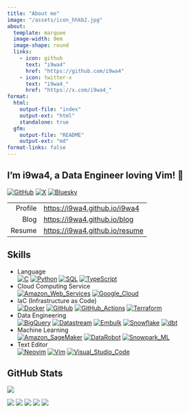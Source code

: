 ```yaml
---
title: "About me"
image: "/assets/icon_hhkb2.jpg"
about:
  template: marquee
  image-width: 9em
  image-shape: round
  links:
    - icon: github
      text: "i9wa4"
      href: "https://github.com/i9wa4"
    - icon: twitter-x
      text: "i9wa4_"
      href: "https://x.com/i9wa4_"
format:
  html:
    output-file: "index"
    output-ext: "html"
    standalone: true
  gfm:
    output-file: "README"
    output-ext: "md"
format-links: false
---
```


<!--
**i9wa4/i9wa4** is a ✨ _special_ ✨ repository because its `README.md` (this file) appears on your GitHub profile.

Here are some ideas to get you started:

- 🔭 I'm currently working on ...
- 🌱 I'm currently learning ...
- 👯 I'm looking to collaborate on ...
- 🤔 I'm looking for help with ...
- 💬 Ask me about ...
- 📫 How to reach me: ...
- 😄 Pronouns: ...
- ⚡ Fun fact: ...
-->

## I'm i9wa4, a Data Engineer loving Vim! 👋

[![GitHub](https://img.shields.io/badge/GitHub-181717.svg?logo=github&logoColor=white)](https://github.com/i9wa4)
[![X](https://img.shields.io/badge/X-000000.svg?logo=x&logoColor=white)](https://x.com/i9wa4_)
[![Bluesky](https://img.shields.io/badge/Bluesky-0285FF.svg?logo=bluesky&logoColor=white)](https://bsky.app/profile/i9wa4.bsky.social)

|         |                                  |
| ---:    | :---                             |
| Profile | <https://i9wa4.github.io/i9wa4>  |
| Blog    | <https://i9wa4.github.io/blog>   |
| Resume  | <https://i9wa4.github.io/resume> |

## Skills

<!-- https://github.com/tandpfun/skill-icons -->
<!-- https://tech-blog.s-yoshiki.com/entry/150/ -->
<!-- https://simpleicons.org/ -->

- Language<br>
    [![C](https://img.shields.io/badge/C-A8B9CC.svg?logo=c&logoColor=white)](https://shields.io/)
    [![Python](https://img.shields.io/badge/Python-3776AB.svg?logo=python&logoColor=white)](https://shields.io/)
    [![SQL](https://img.shields.io/badge/SQL-808080.svg?logoColor=white)](https://shields.io/)
    [![TypeScript](https://img.shields.io/badge/TypeScript-3178C6.svg?logo=typescript&logoColor=white)](https://shields.io/)
- Cloud Computing Service<br>
    [![Amazon_Web_Services](https://img.shields.io/badge/Amazon_Web_Services-232F3E.svg?logo=amazonwebservices&logoColor=white)](https://shields.io/)
    [![Google_Cloud](https://img.shields.io/badge/Google_Cloud-4285F4.svg?logo=googlecloud&logoColor=white)](https://shields.io/)
- IaC (Infrastructure as Code)<br>
    [![Docker](https://img.shields.io/badge/Docker-1488C6.svg?logo=docker&logoColor=white)](https://shields.io)
    [![GitHub](https://img.shields.io/badge/GitHub-181717.svg?logo=github&logoColor=white)](https://shields.io)
    [![GitHub_Actions](https://img.shields.io/badge/GitHub_Actions-2088FF.svg?logo=githubactions&logoColor=white)](https://shields.io)
    [![Terraform](https://img.shields.io/badge/Terraform-844FBA.svg?logo=terraform&logoColor=white)](https://shields.io)
- Data Engineering<br>
    [![BigQuery](https://img.shields.io/badge/BigQuery-669DF6.svg?logo=googlebigquery&logoColor=white)](https://shields.io)
    [![Datastream](https://img.shields.io/badge/Datastream-808080.svg?logoColor=white)](https://shields.io)
    [![Embulk](https://img.shields.io/badge/Embulk-EF4319.svg?logoColor=white)](https://shields.io)
    [![Snowflake](https://img.shields.io/badge/Snowflake-29B5E8.svg?logo=snowflake&logoColor=white)](https://shields.io)
    [![dbt](https://img.shields.io/badge/dbt-FF694B.svg?logo=dbt&logoColor=white)](https://shields.io)
- Machine Learning<br>
    [![Amazon_SageMaker](https://img.shields.io/badge/Amazon_SageMaker-808080.svg?logoColor=white)](https://shields.io/)
    [![DataRobot](https://img.shields.io/badge/DataRobot-808080.svg?logoColor=white)](https://shields.io)
    [![Snowpark_ML](https://img.shields.io/badge/Snowpark_ML-29B5E8.svg?logoColor=white)](https://shields.io)
- Text Editor<br>
    [![Neovim](https://img.shields.io/badge/Neovim-57A143.svg?logo=neovim&logoColor=white)](https://shields.io)
    [![Vim](https://img.shields.io/badge/Vim-019733.svg?logo=vim&logoColor=white)](https://shields.io)
    [![Visual_Studio_Code](https://img.shields.io/badge/Visual_Studio_Code-0098FF.svg?logoColor=white)](https://shields.io)

## GitHub Stats

<div align="left">
  <a href="https://github.com/antonkomarev/github-profile-views-counter">
    <img src="https://komarev.com/ghpvc/?username=i9wa4&label=GitHub_Profile_Views"/>
  </a>
</div>

[![](https://raw.githubusercontent.com/i9wa4/i9wa4/main/profile-summary-card-output/transparent/0-profile-details.svg)](https://github.com/vn7n24fzkq/github-profile-summary-cards)
[![](https://raw.githubusercontent.com/i9wa4/i9wa4/main/profile-summary-card-output/transparent/1-repos-per-language.svg)](https://github.com/vn7n24fzkq/github-profile-summary-cards) [![](https://raw.githubusercontent.com/i9wa4/i9wa4/main/profile-summary-card-output/transparent/2-most-commit-language.svg)](https://github.com/vn7n24fzkq/github-profile-summary-cards)
[![](https://raw.githubusercontent.com/i9wa4/i9wa4/main/profile-summary-card-output/transparent/3-stats.svg)](https://github.com/vn7n24fzkq/github-profile-summary-cards) [![](https://raw.githubusercontent.com/i9wa4/i9wa4/main/profile-summary-card-output/transparent/4-productive-time.svg)](https://github.com/vn7n24fzkq/github-profile-summary-cards)

<!-- <div align="left">                                                                                                                                                                                                                                       -->
<!--   <a href="https://github.com/vn7n24fzkq/github-profile-summary-cards">                                                                                                                                                                                  -->
<!--     <img src="http://github-profile-summary-cards.vercel.app/api/cards/profile-details?username=i9wa4&theme=transparent"/>                                                                                                                               -->
<!--     <img src="http://github-profile-summary-cards.vercel.app/api/cards/repos-per-language?username=i9wa4&theme=transparent"/><img src="http://github-profile-summary-cards.vercel.app/api/cards/most-commit-language?username=i9wa4&theme=transparent"/> -->
<!--     <img src="http://github-profile-summary-cards.vercel.app/api/cards/stats?username=i9wa4&theme=transparent"/><img src="http://github-profile-summary-cards.vercel.app/api/cards/productive-time?username=i9wa4&theme=transparent&utcOffset=9"/>       -->
<!--   </a>                                                                                                                                                                                                                                                   -->
<!-- </div>                                                                                                                                                                                                                                                   -->

<!-- <div align="left">                                                                                                                                                                                                                                                                                                               -->
<!--   <a href="https://github.com/anuraghazra/github-readme-stats">                                                                                                                                                                                                                                                                  -->
<!--     <img src="https://github-readme-stats.vercel.app/api?username=i9wa4&show_icons=true&include_all_commits=true&hide_border=true&theme=transparent"/><img src="https://github-readme-stats.vercel.app/api/top-langs/?username=i9wa4&langs_count=8&include_all_commits=true&layout=compact&hide_border=true&theme=transparent"/> -->
<!--   </a>                                                                                                                                                                                                                                                                                                                           -->
<!-- </div>                                                                                                                                                                                                                                                                                                                           -->

<!-- <div align="left">                                                                                            -->
<!--   <a href="https://github.com/ryo-ma/github-profile-trophy">                                                  -->
<!--     <img src="https://github-profile-trophy.vercel.app/?username=i9wa4&theme=flat&no-bg=true&no-frame=true"/> -->
<!--   </a>                                                                                                        -->
<!-- </div>                                                                                                        -->
